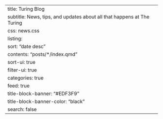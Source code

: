 ---
title: Turing Blog
subtitle: News, tips, and updates about all that happens at The Turing
css: news.css
listing:
  sort: "date desc"
  contents: "posts/*/index.qmd"
  sort-ui: true
  filter-ui: true
  categories: true
  feed: true
title-block-banner: "#EDF3F9"
title-block-banner-color: "black"
search: false
---